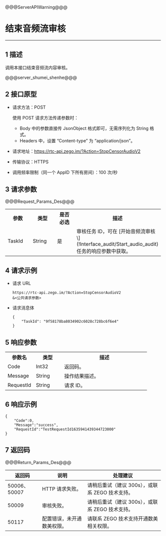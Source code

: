 @@@ServerAPIWarning@@@

# 结束音频流审核

- - -

## 1 描述

调用本接口结束音频流内容审核。

@@@server_shumei_shenhe@@@

## 2 接口原型

- 请求方法：POST
  <div class="mk-hint">

  使用 POST 请求方法传递参数时：
  - Body 中的参数直接传 JsonObject 格式即可，无需序列化为 String 格式。
  - Headers 中，设置 “Content-type” 为 “application/json”。
  </div>


- 请求地址：https://rtc-api.zego.im/?Action=StopCensorAudioV2
- 传输协议：HTTPS
- 调用频率限制（同一个 AppID 下所有房间）：100 次/秒



## 3 请求参数

@@@Request_Params_Des@@@

<table>
  <colgroup>
    <col width="20%">
    <col width="20%">
    <col width="20%">
    <col width="40%">
  </colgroup>
<tbody><tr>
<th>参数</th>
<th>类型</th>
<th>是否必选</th>
<th>描述</th>
</tr>
<tr>
<td>TaskId</td>
<td>String</td>
<td>是</td>
<td>审核任务 ID，可在 [开始音频流审核\](!Interface_audit/Start_audio_audit) 任务的响应参数中获取。</td>
</tr>
</tbody></table>

## 4 请求示例

- 请求 URL  
    ```
    https://rtc-api.zego.im/?Action=StopCensorAudioV2
    &<公共请求参数>
    ```

- 请求消息体 
    ```
    {
        "TaskId": "9f58178ba8034902c6028c728bc6f6e4"
    }
    ```

## 5 响应参数

<table>
  <colgroup>
    <col width="20%">
    <col width="20%">
    <col width="60%">
  </colgroup>
<tbody><tr>
<th>参数名</th>
<th>类型</th>
<th>描述</th>
</tr>
<tr>
<td>Code</td>
<td>Int32</td>
<td>返回码。</td>
</tr>
<tr>
<td>Message</td>
<td>String</td>
<td>操作结果描述。</td>
</tr>
<tr>
<td>RequestId</td>
<td>String</td>
<td>请求 ID。</td>
</tr>
</tbody></table>

## 6 响应示例

```
{
    "Code":0,
    "Message":"success",
    "RequestId":"TestRequestId1635941439344723000"
}
```

## 7 返回码

@@@Return_Params_Des@@@

|返回码|说明| 处理建议 |
|-----|----|----|
| 50006、50007 |  HTTP 请求失败。 | 请稍后重试（建议 300s），或联系 ZEGO 技术支持。|
| 50009 | 审核失败。 | 请稍后重试（建议 300s），或联系 ZEGO 技术支持。|
| 50117 | 配置错误，未开通数美权限。 | 请联系 ZEGO 技术支持开通数美相关权限。|
